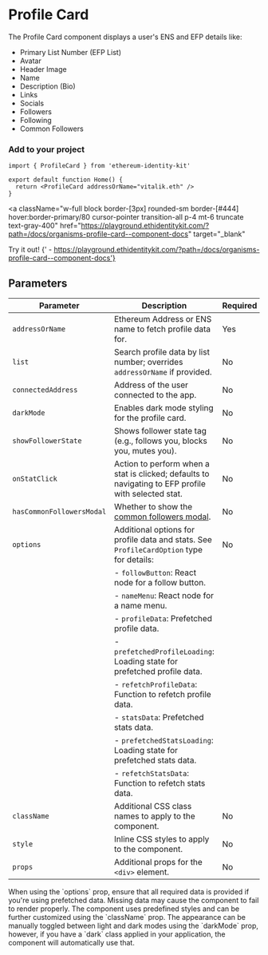 
# Profile Card

The Profile Card component displays a user's ENS and EFP details like:

- Primary List Number (EFP List)
- Avatar
- Header Image
- Name
- Description (Bio)
- Links
- Socials
- Followers
- Following
- Common Followers

### Add to your project

```tsx copy
import { ProfileCard } from 'ethereum-identity-kit'

export default function Home() {
  return <ProfileCard addressOrName="vitalik.eth" />
}
```

<a
  className="w-full block border-[3px] rounded-sm border-[#444] hover:border-primary/80 cursor-pointer transition-all p-4 mt-6 truncate text-gray-400"
  href="https://playground.ethidentitykit.com/?path=/docs/organisms-profile-card--component-docs"
  target="_blank"
>
  <span className="text-primary">Try it out!</span>
  <span className="text-gray-400">
    {' - https://playground.ethidentitykit.com/?path=/docs/organisms-profile-card--component-docs'}
  </span>
</a>

<div className="w-full bg-[#222] border-[3px] rounded-sm border-[#444] p-8 mt-6 flex justify-center items-center">
  <ProfileCard
    addressOrName="0xd63c2582b071f41090e89d975f738e87e7b8da50"
    connectedAddress="0x5B0f3DBdD49614476e4f5fF5Db6fe13d41fCB516"
    darkMode={true}
    style={{ paddingBottom: '12px', boxShadow: '2px 2px 10px 0px rgba(255,255,255,0.2)' }}
  />
</div>

## Parameters

| Parameter                 | Description                                                                                         | Required | Default Value        |
| ------------------------- | --------------------------------------------------------------------------------------------------- | -------- | -------------------- |
| `addressOrName`           | Ethereum Address or ENS name to fetch profile data for.                                             | Yes      | -                    |
| `list`                    | Search profile data by list number; overrides `addressOrName` if provided.                          | No       | -                    |
| `connectedAddress`        | Address of the user connected to the app.                                                           | No       | -                    |
| `darkMode`                | Enables dark mode styling for the profile card.                                                     | No       | false                |
| `showFollowerState`       | Shows follower state tag (e.g., follows you, blocks you, mutes you).                                | No       | -                    |
| `onStatClick`             | Action to perform when a stat is clicked; defaults to navigating to EFP profile with selected stat. | No       | `defaultOnStatClick` |
| `hasCommonFollowersModal` | Whether to show the [common followers modal](./common-followers.mdx).                               | No       | true                 |
| `options`                 | Additional options for profile data and stats. See `ProfileCardOption` type for details:            | No       | -                    |
|                           | - `followButton`: React node for a follow button.                                                   |          |                      |
|                           | - `nameMenu`: React node for a name menu.                                                           |          |                      |
|                           | - `profileData`: Prefetched profile data.                                                           |          |                      |
|                           | - `prefetchedProfileLoading`: Loading state for prefetched profile data.                            |          |                      |
|                           | - `refetchProfileData`: Function to refetch profile data.                                           |          |                      |
|                           | - `statsData`: Prefetched stats data.                                                               |          |                      |
|                           | - `prefetchedStatsLoading`: Loading state for prefetched stats data.                                |          |                      |
|                           | - `refetchStatsData`: Function to refetch stats data.                                               |          |                      |
| `className`               | Additional CSS class names to apply to the component.                                               | No       | -                    |
| `style`                   | Inline CSS styles to apply to the component.                                                        | No       | -                    |
| `props`                   | Additional props for the `<div>` element.                                                           | No       | -                    |

<Callout type="warning">
  When using the `options` prop, ensure that all required data is provided if you're using prefetched data. Missing data
  may cause the component to fail to render properly.
</Callout>

<Callout type="info">
  The component uses predefined styles and can be further customized using the `className` prop. The appearance can be
  manually toggled between light and dark modes using the `darkMode` prop, however, if you have a `dark` class applied
  in your application, the component will automatically use that.
</Callout>
